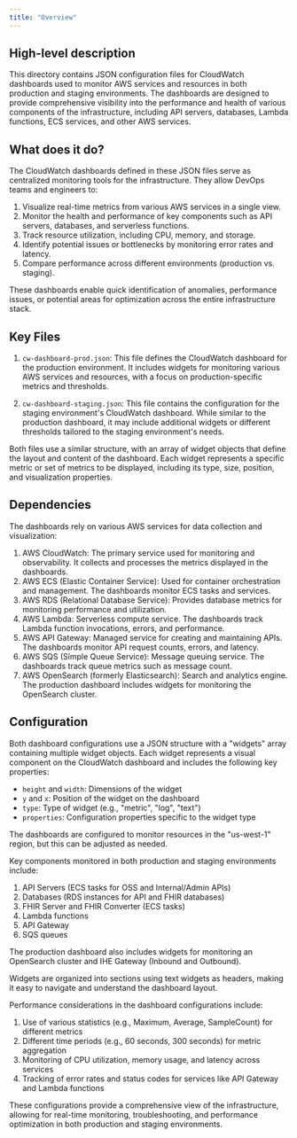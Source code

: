 ```yaml
---
title: "Overview"
---
```


## High-level description
This directory contains JSON configuration files for CloudWatch dashboards used to monitor AWS services and resources in both production and staging environments. The dashboards are designed to provide comprehensive visibility into the performance and health of various components of the infrastructure, including API servers, databases, Lambda functions, ECS services, and other AWS services.

## What does it do?
The CloudWatch dashboards defined in these JSON files serve as centralized monitoring tools for the infrastructure. They allow DevOps teams and engineers to:

1. Visualize real-time metrics from various AWS services in a single view.
2. Monitor the health and performance of key components such as API servers, databases, and serverless functions.
3. Track resource utilization, including CPU, memory, and storage.
4. Identify potential issues or bottlenecks by monitoring error rates and latency.
5. Compare performance across different environments (production vs. staging).

These dashboards enable quick identification of anomalies, performance issues, or potential areas for optimization across the entire infrastructure stack.

## Key Files

1. `cw-dashboard-prod.json`: This file defines the CloudWatch dashboard for the production environment. It includes widgets for monitoring various AWS services and resources, with a focus on production-specific metrics and thresholds.

2. `cw-dashboard-staging.json`: This file contains the configuration for the staging environment's CloudWatch dashboard. While similar to the production dashboard, it may include additional widgets or different thresholds tailored to the staging environment's needs.

Both files use a similar structure, with an array of widget objects that define the layout and content of the dashboard. Each widget represents a specific metric or set of metrics to be displayed, including its type, size, position, and visualization properties.

## Dependencies
The dashboards rely on various AWS services for data collection and visualization:

1. AWS CloudWatch: The primary service used for monitoring and observability. It collects and processes the metrics displayed in the dashboards.
2. AWS ECS (Elastic Container Service): Used for container orchestration and management. The dashboards monitor ECS tasks and services.
3. AWS RDS (Relational Database Service): Provides database metrics for monitoring performance and utilization.
4. AWS Lambda: Serverless compute service. The dashboards track Lambda function invocations, errors, and performance.
5. AWS API Gateway: Managed service for creating and maintaining APIs. The dashboards monitor API request counts, errors, and latency.
6. AWS SQS (Simple Queue Service): Message queuing service. The dashboards track queue metrics such as message count.
7. AWS OpenSearch (formerly Elasticsearch): Search and analytics engine. The production dashboard includes widgets for monitoring the OpenSearch cluster.

## Configuration
Both dashboard configurations use a JSON structure with a "widgets" array containing multiple widget objects. Each widget represents a visual component on the CloudWatch dashboard and includes the following key properties:

- `height` and `width`: Dimensions of the widget
- `y` and `x`: Position of the widget on the dashboard
- `type`: Type of widget (e.g., "metric", "log", "text")
- `properties`: Configuration properties specific to the widget type

The dashboards are configured to monitor resources in the "us-west-1" region, but this can be adjusted as needed.

Key components monitored in both production and staging environments include:

1. API Servers (ECS tasks for OSS and Internal/Admin APIs)
2. Databases (RDS instances for API and FHIR databases)
3. FHIR Server and FHIR Converter (ECS tasks)
4. Lambda functions
5. API Gateway
6. SQS queues

The production dashboard also includes widgets for monitoring an OpenSearch cluster and IHE Gateway (Inbound and Outbound).

Widgets are organized into sections using text widgets as headers, making it easy to navigate and understand the dashboard layout.

Performance considerations in the dashboard configurations include:

1. Use of various statistics (e.g., Maximum, Average, SampleCount) for different metrics
2. Different time periods (e.g., 60 seconds, 300 seconds) for metric aggregation
3. Monitoring of CPU utilization, memory usage, and latency across services
4. Tracking of error rates and status codes for services like API Gateway and Lambda functions

These configurations provide a comprehensive view of the infrastructure, allowing for real-time monitoring, troubleshooting, and performance optimization in both production and staging environments.